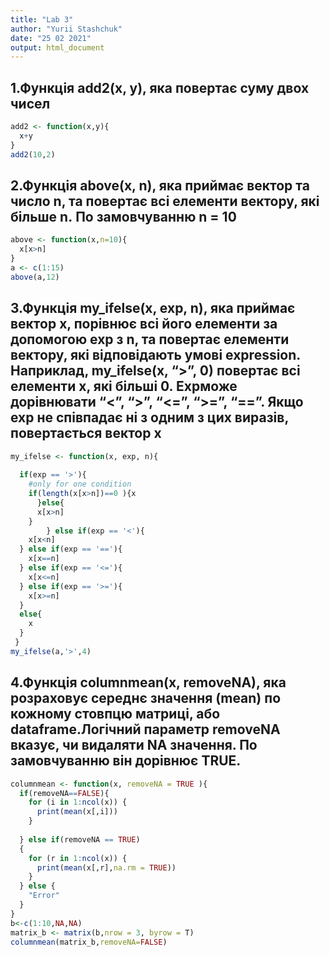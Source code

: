 ---
title: "Lab 3"
author: "Yurii Stashchuk"
date: "25 02 2021"
output: html_document
---
## 1.Функція add2(x, y), яка повертає суму двох чисел
```{r}
add2 <- function(x,y){
  x+y
}
add2(10,2)
```
## 2.Функція above(x, n), яка приймає вектор та число n, та повертає всі елементи вектору, які більше n. По замовчуванню n = 10

```{r}
above <- function(x,n=10){
  x[x>n]
}
a <- c(1:15)
above(a,12)
```

## 3.Функція my_ifelse(x, exp, n), яка приймає вектор x, порівнює всі його елементи за допомогою exp з n, та повертає елементи вектору, які відповідають умові expression. Наприклад, my_ifelse(x, “>”, 0) повертає всі елементи x, які більші 0. Expможе дорівнювати “<”, “>”, “<=”, “>=”, “==”. Якщо exp не співпадає ні з одним з цих виразів, повертається вектор x

```{r}
my_ifelse <- function(x, exp, n){
 
  if(exp == '>'){
    #only for one condition
    if(length(x[x>n])==0 ){x
      }else{
      x[x>n]  
    }
        } else if(exp == '<'){
    x[x<n]
  } else if(exp == '=='){
    x[x==n]
  } else if(exp == '<='){
    x[x<=n]
  } else if(exp == '>='){
    x[x>=n]
  } 
  else{
    x
  }
 }
my_ifelse(a,'>',4) 
```

## 4.Функція columnmean(x, removeNA), яка розраховує середнє значення (mean) по кожному стовпцю матриці, або dataframe.Логічний параметр removeNA вказує, чи видаляти NA значення. По замовчуванню він дорівнює TRUE.

```{r}
columnmean <- function(x, removeNA = TRUE ){
  if(removeNA==FALSE){
    for (i in 1:ncol(x)) {
      print(mean(x[,i]))
    }
   
  } else if(removeNA == TRUE)
  {
    for (r in 1:ncol(x)) {
      print(mean(x[,r],na.rm = TRUE))
    }
  } else {
    "Error"
  }
}
b<-c(1:10,NA,NA)
matrix_b <- matrix(b,nrow = 3, byrow = T)
columnmean(matrix_b,removeNA=FALSE)
```